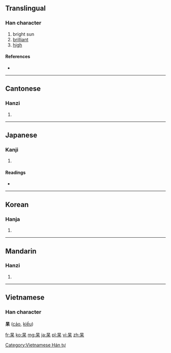 {{also|杳|果}}
==Translingual==

===Han character===
{{Han char|rn=75|rad=木|as=04|sn=8|four=6090<sub>4</sub>|canj=日木 (AD)}}

# bright sun
# [[brilliant]]
# [[high]]

====References====
* {{Han ref|kx=0513.130|dkj=14500|dj=0901.010|hdz=21169.020|uh=6772|ud=26482|bh=AA58|bd=43608}}

----

==Cantonese==

===Hanzi===
{{yue-hanzi|jyut=|y=gou2}}

# {{defn|Cantonese|sort=木04}}

----

==Japanese==

===Kanji===
{{ja-kanji|grade=|rs=木04}}

# {{defn|Japanese|sort=木04}}

====Readings====
* {{ja-readings|on=[[こう]] (kō)|kun=[[あきらか]] (akiraka)}}

----

==Korean==

===Hanja===
{{ko-hanja|hangeul=고|eumhun=|rv=go|mr=ko|y=ko}}

# {{defn|Korean|sort=木04}}

----

==Mandarin==

===Hanzi===
{{cmn-hanzi|pin=[[gǎo]] ([[gao3]])|wg=kao<sup>3</sup>}}
#{{defn|Mandarin|sort=木04}}

----

==Vietnamese==
===Han character===
'''杲''' ([[cảo]], [[kiểu]])

[[Category:Vietnamese Hán tự]]

[[fr:杲]]
[[ko:杲]]
[[mg:杲]]
[[ja:杲]]
[[pl:杲]]
[[vi:杲]]
[[zh:杲]]